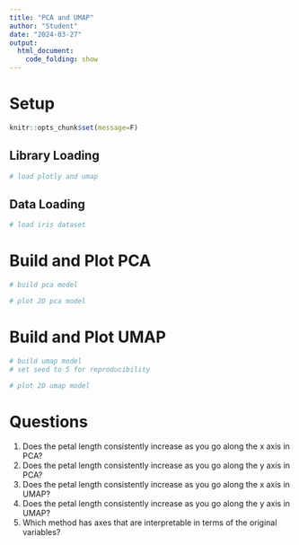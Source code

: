 ```yaml
---
title: "PCA and UMAP"
author: "Student"
date: "2024-03-27"
output:
  html_document:
    code_folding: show
---
```


# Setup
```r
knitr::opts_chunk$set(message=F)
```

## Library Loading
```r
# load plotly and umap
```

## Data Loading

```r
# load iris dataset
```

# Build and Plot PCA

```r
# build pca model
```

```r
# plot 2D pca model
```

# Build and Plot UMAP

```r
# build umap model
# set seed to 5 for reproducibility

# plot 2D umap model
```

# Questions


1. Does the petal length consistently increase as you go along the x axis in PCA?
2. Does the petal length consistently increase as you go along the y axis in PCA?
3. Does the petal length consistently increase as you go along the x axis in UMAP?
4. Does the petal length consistently increase as you go along the y axis in UMAP?
5. Which method has axes that are interpretable in terms of the original variables?